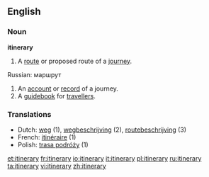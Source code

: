 ==English==

===Noun===
'''itinerary'''
# A [[route]] or proposed route of a [[journey]]. 
Russian: маршрут
# An [[account]] or [[record]] of a journey.
# A [[guidebook]] for [[traveller]]s.

===Translations===
*Dutch: [[weg]] {{m}} (1), [[wegbeschrijving]] {{f}} (2), [[routebeschrijving]] {{f}} (3)
*French: [[itinéraire]] {{m}} (1)
*Polish: [[trasa podróży]] {{f}} (1)

[[et:itinerary]]
[[fr:itinerary]]
[[io:itinerary]]
[[it:itinerary]]
[[pl:itinerary]]
[[ru:itinerary]]
[[ta:itinerary]]
[[vi:itinerary]]
[[zh:itinerary]]